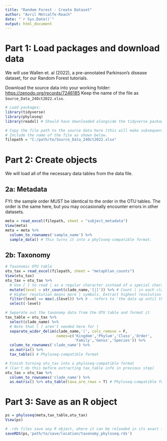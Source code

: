 ---
title: "Random Forest - Create Dataset"
author: "Avril Metcalfe-Roach"
date: "`r Sys.Date()`"
output: html_document
---

# Part 1: Load packages and download data

We will use Wallen et. al (2022), a pre-annotated Parkinson's disease dataset, for our
Random Forest tutorials.

Download the source data into your working folder:
<https://zenodo.org/records/7246185> Keep the name of the file as
`Source_Data_24Oct2022.xlsx`.

```{r}
# Load packages:
library(tidyverse)
library(phyloseq)
library(readxl) # Should have downloaded alongside the tidyverse package

# Copy the file path to the source data here (this will make subsequent coding easier)
# Include the name of the file as shown below.
filepath = "C:/path/to/Source_Data_24Oct2022.xlsx"
```

# Part 2: Create objects

We will load all of the necessary data tables from the data file.

## 2a: Metadata

FYI: the sample order MUST be identical to the order in the OTU tables. The
order is the same here, but you may occasionally encounter errors in other
datasets.

```{r}
meta = read_excel(filepath, sheet = "subject_metadata") 
View(meta)
meta = meta %>% 
  column_to_rownames('sample_name') %>% 
  sample_data() # This turns it into a phyloseq-compatible format.
```

## 2b: Taxonomy

```{r}
# Taxonomic OTU table
otu_tax = read_excel(filepath, sheet = "metaphlan_counts") 
View(otu_tax)
otu_tax = otu_tax %>% 
  # Use [ ] to read | as a regular character instead of a special character
  mutate(level = str_count(clade_name,'[|]')) %>% # Count | in each clade_name value
  # Higher resolution means more | symbols. Extract highest resolution (species).
  filter(level == max(.$level)) %>% # . refers to 'the data up until this code line'
  select(-level)

# Separate out the taxonomy data from the OTU table and format it
tax_table = otu_tax %>% 
  select(clade_name) %>% 
  # Note that [ ] aren't needed here for |
  separate_wider_delim(clade_name,'|', cols_remove = F,
                       names=c('Kingdom','Phylum','Class','Order',
                               'Family','Genus','Species')) %>%   
  column_to_rownames('clade_name') %>% 
  as.matrix() %>% 
  tax_table() # Phyloseq-compatible format

# Finish turning otu_tax into a phyloseq-compatible format
# (Can't do this before extracting tax_table info in previous step)
otu_tax = otu_tax %>% 
  column_to_rownames('clade_name') %>% 
  as.matrix() %>% otu_table(taxa_are_rows = T) # Phyloseq-compatible format
```

# Part 3: Save as an R object

```{r}
ps = phyloseq(meta,tax_table,otu_tax)
View(ps)

# .rds files save any R object, where it can be reloaded in its exact format.
saveRDS(ps,'path/to/save/location/taxonomy_phyloseq.rds')
```